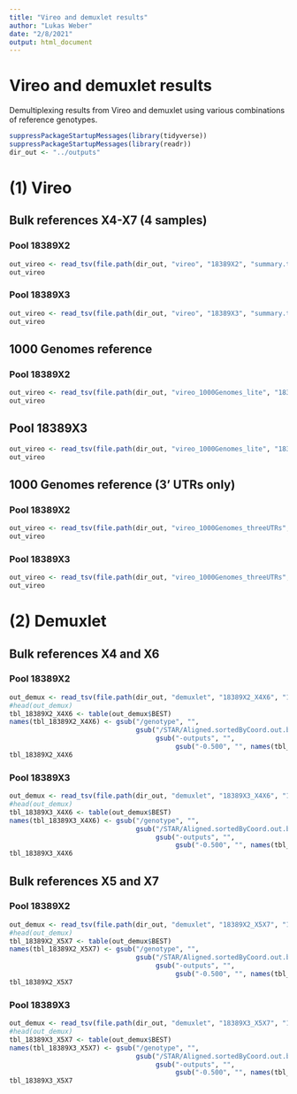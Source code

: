 ```yaml
---
title: "Vireo and demuxlet results"
author: "Lukas Weber"
date: "2/8/2021"
output: html_document
---
```


# Vireo and demuxlet results

Demultiplexing results from Vireo and demuxlet using various combinations of reference genotypes.

```r
suppressPackageStartupMessages(library(tidyverse))
suppressPackageStartupMessages(library(readr))
dir_out <- "../outputs"
```


# (1) Vireo

## Bulk references X4-X7 (4 samples)

### Pool 18389X2

```r
out_vireo <- read_tsv(file.path(dir_out, "vireo", "18389X2", "summary.tsv"))
out_vireo
```

### Pool 18389X3

```r
out_vireo <- read_tsv(file.path(dir_out, "vireo", "18389X3", "summary.tsv"))
out_vireo
```


## 1000 Genomes reference

### Pool 18389X2

```r
out_vireo <- read_tsv(file.path(dir_out, "vireo_1000Genomes_lite", "18389X2", "summary.tsv"))
out_vireo
```

## Pool 18389X3

```r
out_vireo <- read_tsv(file.path(dir_out, "vireo_1000Genomes_lite", "18389X3", "summary.tsv"))
out_vireo
```


## 1000 Genomes reference (3' UTRs only)

### Pool 18389X2

```r
out_vireo <- read_tsv(file.path(dir_out, "vireo_1000Genomes_threeUTRs", "18389X2", "summary.tsv"))
out_vireo
```

### Pool 18389X3

```r
out_vireo <- read_tsv(file.path(dir_out, "vireo_1000Genomes_threeUTRs", "18389X3", "summary.tsv"))
out_vireo
```


# (2) Demuxlet

## Bulk references X4 and X6

### Pool 18389X2

```r
out_demux <- read_tsv(file.path(dir_out, "demuxlet", "18389X2_X4X6", "18389X2_X4X6.best"))
#head(out_demux)
tbl_18389X2_X4X6 <- table(out_demux$BEST)
names(tbl_18389X2_X4X6) <- gsub("/genotype", "", 
                                gsub("/STAR/Aligned.sortedByCoord.out.bam", "", 
                                     gsub("-outputs", "", 
                                          gsub("-0.500", "", names(tbl_18389X2_X4X6)))))
tbl_18389X2_X4X6
```

### Pool 18389X3

```r
out_demux <- read_tsv(file.path(dir_out, "demuxlet", "18389X3_X4X6", "18389X3_X4X6.best"))
#head(out_demux)
tbl_18389X3_X4X6 <- table(out_demux$BEST)
names(tbl_18389X3_X4X6) <- gsub("/genotype", "", 
                                gsub("/STAR/Aligned.sortedByCoord.out.bam", "", 
                                     gsub("-outputs", "", 
                                          gsub("-0.500", "", names(tbl_18389X3_X4X6)))))
tbl_18389X3_X4X6
```


## Bulk references X5 and X7

### Pool 18389X2

```r
out_demux <- read_tsv(file.path(dir_out, "demuxlet", "18389X2_X5X7", "18389X2_X5X7.best"))
#head(out_demux)
tbl_18389X2_X5X7 <- table(out_demux$BEST)
names(tbl_18389X2_X5X7) <- gsub("/genotype", "", 
                                gsub("/STAR/Aligned.sortedByCoord.out.bam", "", 
                                     gsub("-outputs", "", 
                                          gsub("-0.500", "", names(tbl_18389X2_X5X7)))))
tbl_18389X2_X5X7
```

### Pool 18389X3

```r
out_demux <- read_tsv(file.path(dir_out, "demuxlet", "18389X3_X5X7", "18389X3_X5X7.best"))
#head(out_demux)
tbl_18389X3_X5X7 <- table(out_demux$BEST)
names(tbl_18389X3_X5X7) <- gsub("/genotype", "", 
                                gsub("/STAR/Aligned.sortedByCoord.out.bam", "", 
                                     gsub("-outputs", "", 
                                          gsub("-0.500", "", names(tbl_18389X3_X5X7)))))
tbl_18389X3_X5X7
```

